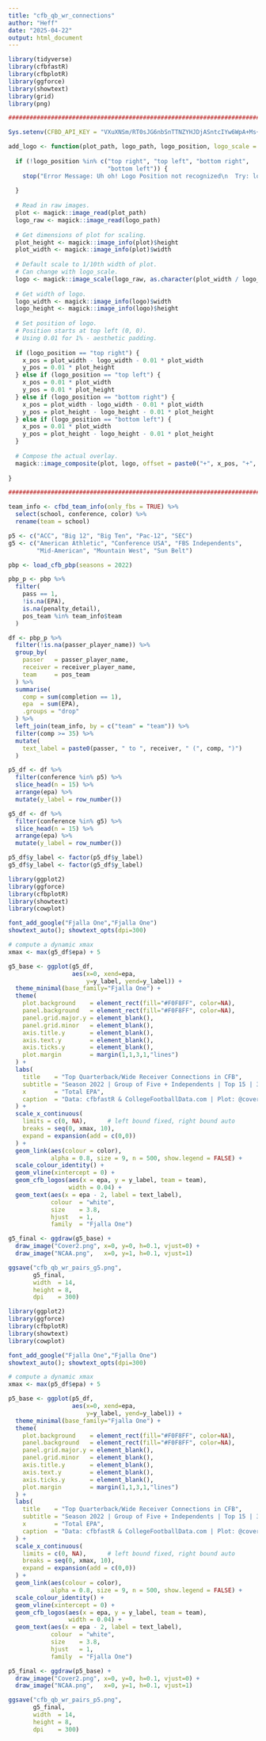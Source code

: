```yaml
---
title: "cfb_qb_wr_connections"
author: "Heff"
date: "2025-04-22"
output: html_document
---
```


```r
library(tidyverse)
library(cfbfastR)
library(cfbplotR)
library(ggforce)
library(showtext)
library(grid)
library(png)

###############################################################################
```

```r
Sys.setenv(CFBD_API_KEY = "VXuXNSm/RT0sJG6nbSnTTNZYHJDjASntcIYw6WpA+Ms+j/lkU7T9/d/i2GIKKVaj")
```

```r
add_logo <- function(plot_path, logo_path, logo_position, logo_scale = 10) {
  
  if (!logo_position %in% c("top right", "top left", "bottom right",
                            "bottom left")) {
    stop("Error Message: Uh oh! Logo Position not recognized\n  Try: logo_positon = 'top left', 'top right', 'bottom left', or 'bottom right'")
    
  }
  
  # Read in raw images.
  plot <- magick::image_read(plot_path)
  logo_raw <- magick::image_read(logo_path)
  
  # Get dimensions of plot for scaling.
  plot_height <- magick::image_info(plot)$height
  plot_width <- magick::image_info(plot)$width
  
  # Default scale to 1/10th width of plot.
  # Can change with logo_scale.
  logo <- magick::image_scale(logo_raw, as.character(plot_width / logo_scale))
  
  # Get width of logo.
  logo_width <- magick::image_info(logo)$width
  logo_height <- magick::image_info(logo)$height
  
  # Set position of logo.
  # Position starts at top left (0, 0).
  # Using 0.01 for 1% - aesthetic padding.
  
  if (logo_position == "top right") {
    x_pos = plot_width - logo_width - 0.01 * plot_width
    y_pos = 0.01 * plot_height
  } else if (logo_position == "top left") {
    x_pos = 0.01 * plot_width
    y_pos = 0.01 * plot_height
  } else if (logo_position == "bottom right") {
    x_pos = plot_width - logo_width - 0.01 * plot_width
    y_pos = plot_height - logo_height - 0.01 * plot_height
  } else if (logo_position == "bottom left") {
    x_pos = 0.01 * plot_width
    y_pos = plot_height - logo_height - 0.01 * plot_height
  }
  
  # Compose the actual overlay.
  magick::image_composite(plot, logo, offset = paste0("+", x_pos, "+", y_pos))
  
}

###############################################################################
```

```r
team_info <- cfbd_team_info(only_fbs = TRUE) %>%
  select(school, conference, color) %>%
  rename(team = school)

p5 <- c("ACC", "Big 12", "Big Ten", "Pac-12", "SEC")
g5 <- c("American Athletic", "Conference USA", "FBS Independents",
        "Mid-American", "Mountain West", "Sun Belt")

pbp <- load_cfb_pbp(seasons = 2022)

```

```r
pbp_p <- pbp %>%
  filter(
    pass == 1,
    !is.na(EPA),
    is.na(penalty_detail),
    pos_team %in% team_info$team
  )

df <- pbp_p %>%
  filter(!is.na(passer_player_name)) %>%
  group_by(
    passer   = passer_player_name,
    receiver = receiver_player_name,
    team     = pos_team
  ) %>%
  summarise(
    comp = sum(completion == 1),
    epa  = sum(EPA),
    .groups = "drop"
  ) %>%
  left_join(team_info, by = c("team" = "team")) %>%
  filter(comp >= 35) %>%
  mutate(
    text_label = paste0(passer, " to ", receiver, " (", comp, ")")
  )

p5_df <- df %>%
  filter(conference %in% p5) %>%
  slice_head(n = 15) %>%
  arrange(epa) %>%
  mutate(y_label = row_number())

g5_df <- df %>%
  filter(conference %in% g5) %>%
  slice_head(n = 15) %>%
  arrange(epa) %>%
  mutate(y_label = row_number())

p5_df$y_label <- factor(p5_df$y_label)
g5_df$y_label <- factor(g5_df$y_label)
```

```r
library(ggplot2)
library(ggforce)
library(cfbplotR)
library(showtext)
library(cowplot)

font_add_google("Fjalla One","Fjalla One")
showtext_auto(); showtext_opts(dpi=300)

# compute a dynamic xmax
xmax <- max(g5_df$epa) + 5

g5_base <- ggplot(g5_df,
                  aes(x=0, xend=epa,
                      y=y_label, yend=y_label)) +
  theme_minimal(base_family="Fjalla One") +
  theme(
    plot.background    = element_rect(fill="#F0F8FF", color=NA),
    panel.background   = element_rect(fill="#F0F8FF", color=NA),
    panel.grid.major.y = element_blank(),
    panel.grid.minor   = element_blank(),
    axis.title.y       = element_blank(),
    axis.text.y        = element_blank(),
    axis.ticks.y       = element_blank(),
    plot.margin        = margin(1,1,3,1,"lines")
  ) +
  labs(
    title    = "Top Quarterback/Wide Receiver Connections in CFB",
    subtitle = "Season 2022 | Group of Five + Independents | Top 15 | 35+ connections (brackets)",
    x        = "Total EPA",
    caption  = "Data: cfbfastR & CollegeFootballData.com | Plot: @cover2figuRes"
  ) +
  scale_x_continuous(
    limits = c(0, NA),      # left bound fixed, right bound auto
    breaks = seq(0, xmax, 10),
    expand = expansion(add = c(0,0))
  ) +
  geom_link(aes(colour = color),
            alpha = 0.8, size = 9, n = 500, show.legend = FALSE) +
  scale_colour_identity() +
  geom_vline(xintercept = 0) +
  geom_cfb_logos(aes(x = epa, y = y_label, team = team),
                 width = 0.04) +
  geom_text(aes(x = epa - 2, label = text_label),
            colour  = "white",
            size    = 3.8,
            hjust   = 1,
            family  = "Fjalla One")

g5_final <- ggdraw(g5_base) +
  draw_image("Cover2.png", x=0, y=0, h=0.1, vjust=0) +
  draw_image("NCAA.png",   x=0, y=1, h=0.1, vjust=1)

ggsave("cfb_qb_wr_pairs_g5.png",
       g5_final,
       width  = 14,
       height = 8,
       dpi    = 300)
```

```r
library(ggplot2)
library(ggforce)
library(cfbplotR)
library(showtext)
library(cowplot)

font_add_google("Fjalla One","Fjalla One")
showtext_auto(); showtext_opts(dpi=300)

# compute a dynamic xmax
xmax <- max(p5_df$epa) + 5

p5_base <- ggplot(p5_df,
                  aes(x=0, xend=epa,
                      y=y_label, yend=y_label)) +
  theme_minimal(base_family="Fjalla One") +
  theme(
    plot.background    = element_rect(fill="#F0F8FF", color=NA),
    panel.background   = element_rect(fill="#F0F8FF", color=NA),
    panel.grid.major.y = element_blank(),
    panel.grid.minor   = element_blank(),
    axis.title.y       = element_blank(),
    axis.text.y        = element_blank(),
    axis.ticks.y       = element_blank(),
    plot.margin        = margin(1,1,3,1,"lines")
  ) +
  labs(
    title    = "Top Quarterback/Wide Receiver Connections in CFB",
    subtitle = "Season 2022 | Group of Five + Independents | Top 15 | 35+ connections (brackets)",
    x        = "Total EPA",
    caption  = "Data: cfbfastR & CollegeFootballData.com | Plot: @cover2figuRes"
  ) +
  scale_x_continuous(
    limits = c(0, NA),      # left bound fixed, right bound auto
    breaks = seq(0, xmax, 10),
    expand = expansion(add = c(0,0))
  ) +
  geom_link(aes(colour = color),
            alpha = 0.8, size = 9, n = 500, show.legend = FALSE) +
  scale_colour_identity() +
  geom_vline(xintercept = 0) +
  geom_cfb_logos(aes(x = epa, y = y_label, team = team),
                 width = 0.04) +
  geom_text(aes(x = epa - 2, label = text_label),
            colour  = "white",
            size    = 3.8,
            hjust   = 1,
            family  = "Fjalla One")

p5_final <- ggdraw(p5_base) +
  draw_image("Cover2.png", x=0, y=0, h=0.1, vjust=0) +
  draw_image("NCAA.png",   x=0, y=1, h=0.1, vjust=1)

ggsave("cfb_qb_wr_pairs_p5.png",
       g5_final,
       width  = 14,
       height = 8,
       dpi    = 300)
```

